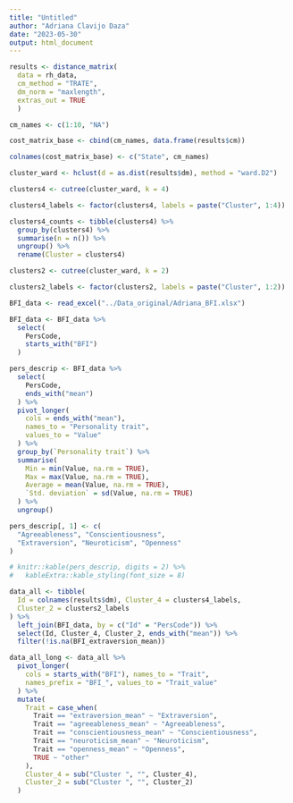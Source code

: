 ```yaml
---
title: "Untitled"
author: "Adriana Clavijo Daza"
date: "2023-05-30"
output: html_document
---
```


```r



results <- distance_matrix(
  data = rh_data,
  cm_method = "TRATE",
  dm_norm = "maxlength",
  extras_out = TRUE
  )

cm_names <- c(1:10, "NA")

cost_matrix_base <- cbind(cm_names, data.frame(results$cm))

colnames(cost_matrix_base) <- c("State", cm_names)
```

```r
cluster_ward <- hclust(d = as.dist(results$dm), method = "ward.D2")

clusters4 <- cutree(cluster_ward, k = 4)

clusters4_labels <- factor(clusters4, labels = paste("Cluster", 1:4))

clusters4_counts <- tibble(clusters4) %>%
  group_by(clusters4) %>%
  summarise(n = n()) %>%
  ungroup() %>%
  rename(Cluster = clusters4)

clusters2 <- cutree(cluster_ward, k = 2)

clusters2_labels <- factor(clusters2, labels = paste("Cluster", 1:2))
```

```r
BFI_data <- read_excel("../Data_original/Adriana_BFI.xlsx")

BFI_data <- BFI_data %>%
  select(
    PersCode,
    starts_with("BFI")
  )

pers_descrip <- BFI_data %>%
  select(
    PersCode,
    ends_with("mean")
  ) %>%
  pivot_longer(
    cols = ends_with("mean"),
    names_to = "Personality trait",
    values_to = "Value"
  ) %>%
  group_by(`Personality trait`) %>%
  summarise(
    Min = min(Value, na.rm = TRUE),
    Max = max(Value, na.rm = TRUE),
    Average = mean(Value, na.rm = TRUE),
    `Std. deviation` = sd(Value, na.rm = TRUE)
  ) %>%
  ungroup()

pers_descrip[, 1] <- c(
  "Agreeableness", "Conscientiousness",
  "Extraversion", "Neuroticism", "Openness"
)

# knitr::kable(pers_descrip, digits = 2) %>%
#   kableExtra::kable_styling(font_size = 8)
```

```r
data_all <- tibble(
  Id = colnames(results$dm), Cluster_4 = clusters4_labels,
  Cluster_2 = clusters2_labels
) %>%
  left_join(BFI_data, by = c("Id" = "PersCode")) %>%
  select(Id, Cluster_4, Cluster_2, ends_with("mean")) %>%
  filter(!is.na(BFI_extraversion_mean))

data_all_long <- data_all %>%
  pivot_longer(
    cols = starts_with("BFI"), names_to = "Trait",
    names_prefix = "BFI_", values_to = "Trait_value"
  ) %>%
  mutate(
    Trait = case_when(
      Trait == "extraversion_mean" ~ "Extraversion",
      Trait == "agreeableness_mean" ~ "Agreeableness",
      Trait == "conscientiousness_mean" ~ "Conscientiousness",
      Trait == "neuroticism_mean" ~ "Neuroticism",
      Trait == "openness_mean" ~ "Openness",
      TRUE ~ "other"
    ),
    Cluster_4 = sub("Cluster ", "", Cluster_4),
    Cluster_2 = sub("Cluster ", "", Cluster_2)
  )
```
